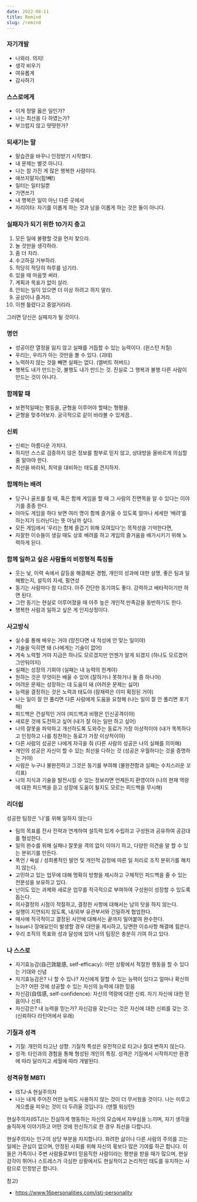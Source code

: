 ```yaml
---
date: 2022-08-11
title: Remind
slug: /remind
---
```


### 자기개발

- 나와라. 의지!
- 생각 비우기
- 여유롭게
- 감사하기

### 스스로에게

- 이게 정말 옳은 일인가?
- 나는 최선을 다 하였는가?
- 부끄럽지 않고 떳떳한가?

### 되새기는 말

- 말습관을 바꾸니 인정받기 시작했다.
- 내 문제는 별것 아니다.
- 나는 참 가진 게 많은 행복한 사람이다.
- 애쓰지말자(힘!빼!)
- 일터는 일터일뿐
- 가면쓰기
- 내 행복은 일이 아닌 다른 곳에서
- 자리이타: 자기를 이롭게 하는 것과 남을 이롭게 하는 것은 둘이 아니다.

### 실패자가 되기 위한 10가지 충고

1. 모든 일에 불평할 것을 먼저 찾으라.
2. 놀 것만을 생각하라.
3. 좀 더 자라.
4. 수고하길 거부하라.
5. 적당히 적당히 하루를 넘기라.
6. 있을 때 마음껏 써라.
7. 계획과 목표가 없이 살라.
8. 안되는 일이 있으면 더 이상 하려고 하지 말라.
9. 공상이나 즐겨라.
10. 이젠 틀렸다고 중얼거리라.

그러면 당신은 실패자가 될 것이다.

### 명언

- 성공이란 열정을 잃지 않고 실패를 거듭할 수 있는 능력이다. (윈스턴 처칠)
- 우리는, 우리가 아는 것만을 볼 수 있다. (괴테)
- 노력하지 않는 것을 빼면 실패는 없다. (엘버트 허버드)
- 행복도 내가 만드는것, 불행도 내가 만드는 것. 진실로 그 행복과 불행 다른 사람이 만드는 것이 아니다.

### 함께할 때

- 보편적일때는 평등을, 균형을 이루어야 할때는 형평을.
- 균형을 맞추어보자. 궁극적으로 같이 바라볼 수 있게끔..

### 신뢰

- 신뢰는 아름다운 가치다.
- 하지만 스스로 검증하지 않은 정보를 함부로 믿지 않고, 상대방을 올바르게 의심할 줄 알아야 한다.
- 최선을 바라되, 최악을 대비하는 태도를 견지하자.

### 함께하는 배려

- 당구나 골프를 칠 때, 혹은 함께 게임을 할 때 그 사람의 진면목을 알 수 있다는 이야기를 종종 한다.
- 아마도 게임을 하다 보면 여러 명이 함께 즐거울 수 있도록 얼마나 세세한 ‘배려’를 하는지가 드러난다는 뜻 아닐까 싶다.
- 모든 게임에서 ‘우리는 함께 즐겁기 위해 모여있다’는 목적성을 기억한다면,
- 자잘한 이슈들이 생길 때도 상호 배려를 하고 게임의 즐거움을 배가시키기 위해 노력하게 된다.

### 함께 일하고 싶은 사람들의 비정형적 특징들

- 웃는 낯, 이력 속에서 갈등을 해결해온 경험, 개인의 성과에 대한 설명, 좋은 팀과 일해봤는지, 설득의 자세, 필연성
- 동기는 사람마다 참 다르다. 아주 간단한 동기여도 좋다. 강력하고 배타적이기만 하면 된다.
- 그런 동기는 현실로 이루어졌을 때 아주 높은 개인적 만족감을 동반하기도 한다.
- 행복한 사람과 일하고 싶은 게 인지상정이다.

### 사고방식

- 실수를 통해 배우는 거야 (망친다면 내 적성에 안 맞는 일이야)
- 기술을 익히면 돼 (나에게는 기술이 없어)
- 계속 노력할 거야 지금은 하나도 모르겠지만 언젠가 알게 되겠지 (하나도 모르겠어 그만둬야지)
- 실패는 성장의 기회야 (실패는 내 능력의 한계야)
- 원하는 것은 무엇이든 배울 수 있어 (잘하거나 못하거나 둘 중 하나야)
- 어려운 문제는 성장하는 데 도움이 돼 (어려운 문제는 싫어)
- 능력을 결정하는 것은 노력과 태도야 (잠재력은 이미 확정된 거야)
- 나는 일이 잘 안 풀리면 다른 사람에게 도움을 요청해 (나는 일이 잘 안 풀리면 포기해)
- 피드백은 건설적인 거야 (피드백과 비평은 인신공격이야)
- 새로운 것에 도전하고 싶어 (내가 잘 아는 일만 하고 싶어)
- 나의 잘못을 파악하고 개선하도록 도와주는 동료가 가장 이상적이야 (내가 똑똑하다고 인정하고 나를 칭찬하는 동료가 가장 이상적이야)
- 다른 사람의 성공은 나에게 자극을 줘 (다른 사람의 성공은 나의 실패를 의미해)
- 개인의 성공은 자신이 할 수 있는 최선을 다하는 것 (성공은 우월하다는 것을 증명하는 거야)
- 사람은 누구나 불완전하고 그것은 동기를 부여해 (불완전함과 실패는 수치스러운 꼬리표)
- 나의 지식과 기술을 발전시킬 수 있는 정보라면 언제든지 환영이야 (나의 현재 역량에 대한 피드백을 듣고 성장에 도움이 될지도 모르는 피드백을 무시해)

### 리더쉽

성공한 팀장은 ‘나’를 위해 일하지 않는다

- 팀의 목표를 전사 전략과 연계하여 설득력 있게 수립하고 구성원과 공유하여 공감대를 형성한다.
- 일의 완수를 위해 실패나 잘못을 격의 없이 이야기 하고, 다양한 의견을 말 할 수 있는 분위기를 만든다.
- 폭언 / 욕설 / 성희롱적인 발언 및 개인적 감정에 따른 일 처리로 조직 분위기를 해치지 않는다.
- 고민하고 있는 업무에 대해 명확히 방향을 제시하고 구체적인 피드백을 줄 수 있는 전문성을 보유하고 있다.
- 난이도 있는 과제와 새로운 업무를 적극적으로 부여하여 구성원이 성장할 수 있도록 돕는다.
- 의사결정의 시점이 적절하고, 결정한 사항에 대해서는 남의 탓을 하지 않는다.
- 실행이 지연되지 않도록, 내/외부 유관부서와 긴밀하게 협업한다.
- 매사에 적극적이고 결정된 사안에 대해서는 끝까지 밀어붙여 완수한다.
- Issue나 장애요인이 발생할 경우 대안을 제시하고, 당면한 이슈사항 해결에 힘쓴다.
- 우리 조직의 목표와 성과 달성에 있어 나의 팀장은 충분히 기여 하고 있다.

### 나 스스로

- 자기효능감(自己效能感, self-efficacy): 어떤 상황에서 적절한 행동을 할 수 있다는 기대와 신념
- 자기효능감은? 나 할 수 있나? 자신에게 잘할 수 있는 능력이 있다고 얼마나 확신하는가? 어떤 것에 성공할 수 있는 자신의 능력에 대한 믿음
- 자신감(自信感, self-confidence): 자신의 역량에 대한 신뢰. 자기 자신에 대한 믿음이나 신뢰.
- 자신감은? 내 능력을 믿는가? 자신감을 갖는다는 것은 자신에 대한 신뢰를 갖는 것. (신뢰하다 라틴어에서 유래)

### 기질과 성격

- 기질: 개인의 타고난 성향. 기질적 특성은 유전적으로 타고나 절대 변하지 않는다.
- 성격​: 타인과의 경험을 통해 형성된 개인의 특징. 성격은 기질에서 시작하지만 환경에 따라 달라지고 세월에 따라 개발된다.


### 성격유형 MBTI
- ISTJ-A 현실주의자
- 나는 내게 주어진 어떤 능력도 사용하지 않는 것이 더 무서웠을 것이다. 나는 미루고 게으름을 피우는 것이 더 두려울 것입니다. (덴젤 워싱턴)


현실주의자(ISTJ)는 진실하게 행동하는 자신의 모습에서 자부심을 느끼며, 자기 생각을 솔직하게 이야기하고 어떤 것에 헌신하기로 한 경우 최선을 다합니다.

현실주의자는 인구의 상당 부분을 차지합니다. 화려한 삶이나 다른 사람의 주의를 끄는 일에는 관심이 없으며, 안정된 사회를 위해 자신의 몫보다 많은 기여를 하곤 합니다. 이들은 가족이나 주변 사람들로부터 믿음직한 사람이라는 평판을 받을 때가 많으며, 현실 감각이 뛰어나 스트레스가 극심한 상황에서도 현실적이고 논리적인 태도를 유지하는 사람으로 인정받곤 합니다.

참고) 
- https://www.16personalities.com/istj-personality

